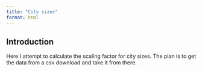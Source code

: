 ```yaml
---
title: "City sizes"
format: html
---
```


## Introduction
Here I attempt to calculate the scaling factor for city sizes. The plan is to get the data from a csv download and take it from there.
